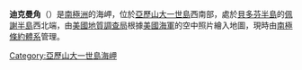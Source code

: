 {{coord|71|33|S|75|8|W|source:GNIS|display=title}}

'''迪克曼角'''（{{lang-en|Dykeman Point}}）是[[南極洲|南極洲]]的海岬，位於[[亞歷山大一世島|亞歷山大一世島]]西南部，處於[[貝多芬半島|貝多芬半島]]的[[佩謝半島|佩謝半島]]西北端，由[[美國地質調查局|美國地質調查局]]根據[[美國海軍|美國海軍]]的空中照片繪入地圖，現時由[[南極條約體系|南極條約體系]]管理。

{{DEFAULTSORT:Dykeman Point}}
[[Category:亞歷山大一世島海岬|Category:亞歷山大一世島海岬]]


{{AlexanderIsland-geo-stub}}
